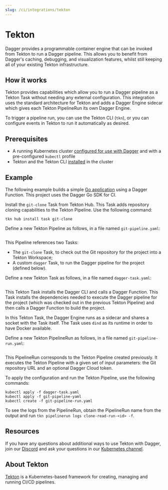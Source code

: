 ```yaml
---
slug: /ci/integrations/tekton
---
```


# Tekton

Dagger provides a programmable container engine that can be invoked from Tekton to run a Dagger pipeline. This allows you to benefit from Dagger's caching, debugging, and visualization features, whilst still keeping all of your existing Tekton infrastructure.

## How it works

Tekton provides capabilities which allow you to run a Dagger pipeline as a Tekton Task without needing any external configuration. This integration uses the standard architecture for Tekton and adds a Dagger Engine sidecar which gives each Tekton PipelineRun its own Dagger Engine.

To trigger a pipeline run, you can use the Tekton CLI (`tkn`), or you can configure events in Tekton to run it automatically as desired.

## Prerequisites

- A running Kubernetes cluster [configured for use with Dagger](./kubernetes.mdx) and with a pre-configured `kubectl` profile
- Tekton and the Tekton CLI [installed](https://tekton.dev/docs/getting-started/) in the cluster

## Example

The following example builds a simple [Go application](https://github.com/kpenfound/greetings-api) using a Dagger Function. This project uses the Dagger Go SDK for CI.

Install the `git-clone` Task from Tekton Hub. This Task adds repository cloning capabilities to the Tekton Pipeline. Use the following command:

```shell
tkn hub install task git-clone
```

Define a new Tekton Pipeline as follows, in a file named `git-pipeline.yaml`:

```yaml title="git-pipeline.yaml" file=./snippets/tekton-git-pipeline.yaml
```

This Pipeline references two Tasks:

- The `git-clone` Task, to check out the Git repository for the project into a Tekton Workspace;
- A custom `dagger` Task, to run the Dagger pipeline for the project (defined below).

Define a new Tekton Task as follows, in a file named `dagger-task.yaml`:

```yaml title="dagger-task.yaml" file=./snippets/tekton-dagger-task.yaml template
```

This Tekton Task installs the Dagger CLI and calls a Dagger Function. This Task installs the dependencies needed to execute the Dagger pipeline for the project (which was checked out in the previous Tekton Pipeline) and then calls a Dagger Function to build the project.

In this Tekton Task, the Dagger Engine runs as a sidecar and shares a socket with the Task itself. The Task uses `dind` as its runtime in order to have Docker available.

Define a new Tekton PipelineRun as follows, in a file named `git-pipeline-run.yaml`:

```yaml title="git-pipeline-run.yaml" file=./snippets/tekton-git-pipeline-run.yaml
```

This PipelineRun corresponds to the Tekton Pipeline created previously. It executes the Tekton Pipeline with a given set of input parameters: the Git repository URL and an optional Dagger Cloud token.

To apply the configuration and run the Tekton Pipeline, use the following commands:

```shell
kubectl apply -f dagger-task.yaml
kubectl apply -f git-pipeline-yaml
kubectl create -f git-pipeline-run.yaml
```

To see the logs from the PipelineRun, obtain the PipelineRun name from the output and run `tkn pipelinerun logs clone-read-run-<id> -f`.

## Resources

If you have any questions about additional ways to use Tekton with Dagger, join our [Discord](https://discord.gg/dagger-io) and ask your questions in our [Kubernetes channel](https://discord.com/channels/707636530424053791/1122942037096927353).

## About Tekton

[Tekton](https://tekton.dev/) is a Kubernetes-based framework for creating, managing and running CI/CD pipelines.
